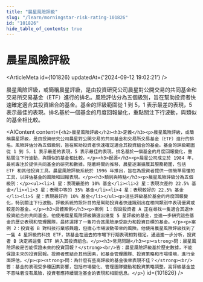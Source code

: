 ```yaml
---
title: "晨星風險評級"
slug: "/learn/morningstar-risk-rating-101826"
id: "101826"
hide_table_of_contents: true
---
```



# 晨星風險評級

<ArticleMeta id={101826} updatedAt={'2024-09-12 19:02:21'} />
<div className='border-solid border-b border-t-0 my-4 border-[var(--ifm-color-gray-300)]' />

晨星風險評級，或簡稱晨星評級，是由投資研究公司晨星對公開交易的共同基金和交易所交易基金（ETF）進行的排名。風險評估分為五個級別，旨在幫助投資者快速確定適合其投資組合的基金。基金的評級範圍從 1 到 5，1 表示最差的表現，5 表示最佳的表現。排名基於一個基金的月度回報變化，重點關注下行波動，與類似的基金相比較。

<AIContent content={`<h2>晨星風險評級</h2><h3>定義</h3><p>晨星風險評級，或簡稱晨星評級，是由投資研究公司晨星對公開交易的共同基金和交易所交易基金（ETF）進行的排名。風險評估分為五個級別，旨在幫助投資者快速確定適合其投資組合的基金。基金的評級範圍從 1 到 5，1 表示最差的表現，5 表示最佳的表現。排名基於一個基金的月度回報變化，重點關注下行波動，與類似的基金相比較。</p><h3>起源</h3><p>晨星公司成立於 1984 年，最初專注於提供共同基金的研究和數據。隨着時間的推移，晨星逐漸擴展其服務範圍，包括 ETF 和其他投資工具。晨星風險評級系統於 1996 年推出，旨在為投資者提供一個簡單易懂的工具，以評估基金的風險和回報表現。</p><h3>類別與特點</h3><p>晨星風險評級分為五個級別：</p><ul><li>1 星：表現最差的 10% 基金</li><li>2 星：表現次差的 22.5% 基金</li><li>3 星：表現中等的 35% 基金</li><li>4 星：表現較好的 22.5% 基金</li><li>5 星：表現最好的 10% 基金</li></ul><p>這些評級基於基金的月度回報變化，特別關注下行波動。評級系統的設計目的是幫助投資者快速識別出在相同類別中表現優異或較差的基金。</p><h3>具體案例</h3><p>案例 1：假設投資者 A 正在尋找一隻適合其退休投資組合的共同基金。他使用晨星風險評級篩選出幾隻 5 星評級的基金，並進一步研究這些基金的歷史表現和管理團隊，最終選擇了一隻符合其風險承受能力和投資目標的基金。</p><p>案例 2：投資者 B 對科技行業感興趣，但擔心市場波動帶來的風險。他使用晨星風險評級找到了一隻 4 星評級的科技 ETF，該基金在過去的市場下行期表現相對穩定。通過進一步分析，投資者 B 決定將這隻 ETF 納入其投資組合。</p><h3>常見問題</h3><p><strong>問：晨星風險評級是否能保證未來的投資回報？</strong><br/>答：晨星風險評級基於歷史數據，不能保證未來的投資回報。投資者應結合其他因素，如基金管理團隊、投資策略和市場環境，進行全面評估。</p><p><strong>問：為什麼有些高評級的基金後來表現不佳？</strong><br/>答：基金的表現受多種因素影響，包括市場變化、管理團隊變動和投資策略調整。高評級基金並不意味着沒有風險，投資者應持續關注基金的表現和相關信息。</p>`} id={101826} />
